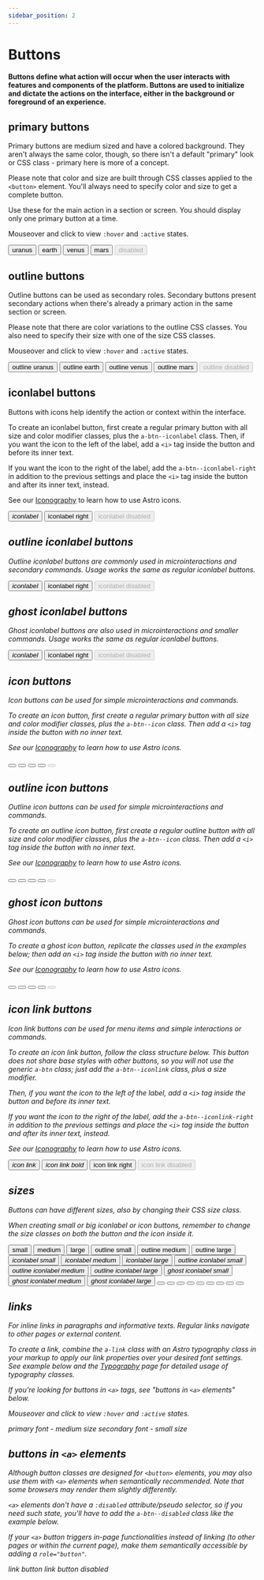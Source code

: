 ```yaml
---
sidebar_position: 2
---
```



# Buttons

#### Buttons define what action will occur when the user interacts with features and components of the platform. Buttons are used to initialize and dictate the actions on the interface, either in the background or foreground of an experience.

## primary buttons

Primary buttons are medium sized and have a colored background. They aren't always the same color, though, so there isn't a default "primary" look or CSS class - primary here is more of a concept.

Please note that color and size are built through CSS classes applied to the `<button>` element. You'll always need to specify color and size to get a complete button.

Use these for the main action in a section or screen. You should display only one primary button at a time.

Mouseover and click to view `:hover` and `:active` states.

<Container>
  <button className="a-btn a-btn--uranus a-btn--medium">uranus</button>
  <button className="a-btn a-btn--earth a-btn--medium">earth</button>
  <button className="a-btn a-btn--venus a-btn--medium">venus</button>
  <button className="a-btn a-btn--mars a-btn--medium">mars</button>
  <button className="a-btn a-btn--uranus a-btn--medium" disabled>
    disabled
  </button>
</Container>

## outline buttons

Outline buttons can be used as secondary roles. Secondary buttons present secondary actions when there's already a primary action in the same section or screen.

Please note that there are color variations to the outline CSS classes. You also need to specify their size with one of the size CSS classes.

Mouseover and click to view `:hover` and `:active` states.

<Container>
  <button className="a-btn a-btn--outline-uranus a-btn--medium">
    outline uranus
  </button>
  <button className="a-btn a-btn--outline-earth a-btn--medium">
    outline earth
  </button>
  <button className="a-btn a-btn--outline-venus a-btn--medium">
    outline venus
  </button>
  <button className="a-btn a-btn--outline-mars a-btn--medium">
    outline mars
  </button>
  <button className="a-btn a-btn--outline-venus a-btn--medium" disabled>
    outline disabled
  </button>
</Container>

## iconlabel buttons

Buttons with icons help identify the action or context within the interface.

To create an iconlabel button, first create a regular primary button with all size and color modifier classes, plus the `a-btn--iconlabel` class. Then, if you want the icon to the left of the label, add a `<i>` tag inside the button and before its inner text.

If you want the icon to the right of the label, add the `a-btn--iconlabel-right` in addition to the previous settings and place the `<i>` tag inside the button and after its inner text, instead.

See our [Iconography](https://astro.magnetis.com.br/iconography) to learn how to use Astro icons.

<Container>
  <button className="a-btn a-btn--uranus a-btn--medium a-btn--iconlabel">
    <i className="a-icon a-icon--calendar a-icon--size-medium" />
    iconlabel
  </button>
  <button className="a-btn a-btn--uranus a-btn--medium a-btn--iconlabel a-btn--iconlabel-right">
    iconlabel right
    <i className="a-icon a-icon--calendar a-icon--size-medium" />
  </button>
  <button
    className="a-btn a-btn--uranus a-btn--medium a-btn--iconlabel a-btn--iconlabel-right"
    disabled
  >
    iconlabel disabled
    <i className="a-icon a-icon--calendar a-icon--size-medium" />
  </button>
</Container>

## outline iconlabel buttons

Outline iconlabel buttons are commonly used in microinteractions and secondary commands. Usage works the same as regular iconlabel buttons.

<Container>
  <button className="a-btn a-btn--outline-uranus a-btn--medium a-btn--iconlabel">
    <i className="a-icon a-icon--calendar a-icon--size-medium" />
    iconlabel
  </button>
  <button className="a-btn a-btn--outline-uranus a-btn--medium a-btn--iconlabel a-btn--iconlabel-right">
    iconlabel right
    <i className="a-icon a-icon--calendar a-icon--size-medium" />
  </button>
  <button
    className="a-btn a-btn--outline-uranus a-btn--medium a-btn--iconlabel a-btn--iconlabel-right"
    disabled
  >
    iconlabel disabled
    <i className="a-icon a-icon--calendar a-icon--size-medium" />
  </button>
</Container>

## ghost iconlabel buttons

Ghost iconlabel buttons are also used in microinteractions and smaller commands. Usage works the same as regular iconlabel buttons.

<Container>
  <button className="a-btn a-btn--ghost-uranus a-btn--medium a-btn--iconlabel">
    <i className="a-icon a-icon--calendar a-icon--size-medium" />
    iconlabel
  </button>
  <button className="a-btn a-btn--ghost-uranus a-btn--medium a-btn--iconlabel a-btn--iconlabel-right">
    iconlabel right
    <i className="a-icon a-icon--calendar a-icon--size-medium" />
  </button>
  <button
    className="a-btn a-btn--ghost-uranus a-btn--medium a-btn--iconlabel a-btn--iconlabel-right"
    disabled
  >
    iconlabel disabled
    <i className="a-icon a-icon--calendar a-icon--size-medium" />
  </button>
</Container>

## icon buttons

Icon buttons can be used for simple microinteractions and commands.

To create an icon button, first create a regular primary button with all size and color modifier classes, plus the `a-btn--icon` class. Then add a `<i>` tag inside the button with no inner text.

See our [Iconography](https://astro.magnetis.com.br/iconography) to learn how to use Astro icons.

<Container>
  <button className="a-btn a-btn--uranus a-btn--medium a-btn--icon">
    <i className="a-icon a-icon--calendar a-icon--size-medium" />
  </button>
  <button className="a-btn a-btn--earth a-btn--medium a-btn--icon">
    <i className="a-icon a-icon--calendar a-icon--size-medium" />
  </button>
  <button className="a-btn a-btn--venus a-btn--medium a-btn--icon">
    <i className="a-icon a-icon--calendar a-icon--size-medium" />
  </button>
  <button className="a-btn a-btn--mars a-btn--medium a-btn--icon">
    <i className="a-icon a-icon--calendar a-icon--size-medium" />
  </button>
  <button className="a-btn a-btn--uranus a-btn--medium a-btn--icon" disabled>
    <i className="a-icon a-icon--calendar a-icon--size-medium" />
  </button>
</Container>

## outline icon buttons

Outline icon buttons can be used for simple microinteractions and commands.

To create an outline icon button, first create a regular outline button with all size and color modifier classes, plus the `a-btn--icon` class. Then add a `<i>` tag inside the button with no inner text.

See our [Iconography](https://astro.magnetis.com.br/iconography) to learn how to use Astro icons.

<Container>
  <button className="a-btn a-btn--outline-uranus a-btn--medium a-btn--icon">
    <i className="a-icon a-icon--calendar a-icon--size-medium" />
  </button>
  <button className="a-btn a-btn--outline-earth a-btn--medium a-btn--icon">
    <i className="a-icon a-icon--calendar a-icon--size-medium" />
  </button>
  <button className="a-btn a-btn--outline-venus a-btn--medium a-btn--icon">
    <i className="a-icon a-icon--calendar a-icon--size-medium" />
  </button>
  <button className="a-btn a-btn--outline-mars a-btn--medium a-btn--icon">
    <i className="a-icon a-icon--calendar a-icon--size-medium" />
  </button>
  <button
    className="a-btn a-btn--outline-uranus a-btn--medium a-btn--icon"
    disabled
  >
    <i className="a-icon a-icon--calendar a-icon--size-medium" />
  </button>
</Container>

## ghost icon buttons

Ghost icon buttons can be used for simple microinteractions and commands.

To create a ghost icon button, replicate the classes used in the examples below; then add an `<i>` tag inside the button with no inner text.

See our [Iconography](https://astro.magnetis.com.br/iconography) to learn how to use Astro icons.

<Container>
  <button className="a-btn a-btn--ghost-uranus a-btn--medium a-btn--icon">
    <i className="a-icon a-icon--calendar a-icon--size-medium" />
  </button>
  <button className="a-btn a-btn--ghost-earth a-btn--medium a-btn--icon">
    <i className="a-icon a-icon--calendar a-icon--size-medium" />
  </button>
  <button className="a-btn a-btn--ghost-venus a-btn--medium a-btn--icon">
    <i className="a-icon a-icon--calendar a-icon--size-medium" />
  </button>
  <button className="a-btn a-btn--ghost-mars a-btn--medium a-btn--icon">
    <i className="a-icon a-icon--calendar a-icon--size-medium" />
  </button>
  <button
    className="a-btn a-btn--ghost-uranus a-btn--medium a-btn--icon"
    disabled
  >
    <i className="a-icon a-icon--calendar a-icon--size-medium" />
  </button>
</Container>

## icon link buttons

Icon link buttons can be used for menu items and simple interactions or commands.

To create an icon link button, follow the class structure below. This button does not share base styles with other buttons, so you will not use the generic `a-btn` class; just add the `a-btn--iconlink` class, plus a size modifier.

Then, if you want the icon to the left of the label, add a `<i>` tag inside the button and before its inner text.

If you want the icon to the right of the label, add the `a-btn--iconlink-right` in addition to the previous settings and place the `<i>` tag inside the button and after its inner text, instead.

See our [Iconography](https://astro.magnetis.com.br/iconography) to learn how to use Astro icons.

<Container>
  <button className="a-btn--iconlink a-btn--medium">
    <i className="a-icon a-icon--calendar a-icon--size-medium" />
    icon link
  </button>
  <button className="a-btn--iconlink a-btn--medium a-btn--iconlink-bold">
    <i className="a-icon a-icon--calendar a-icon--size-medium" />
    icon link bold
  </button>
  <button className="a-btn--iconlink a-btn--medium a-btn--iconlink-right">
    icon link right
    <i className="a-icon a-icon--calendar a-icon--size-medium" />
  </button>
  <button
    className="a-btn--iconlink a-btn--medium a-btn--iconlink-right"
    disabled
  >
    icon link disabled
    <i className="a-icon a-icon--calendar a-icon--size-medium" />
  </button>
</Container>

## sizes

Buttons can have different sizes, also by changing their CSS size class.

When creating small or big iconlabel or icon buttons, remember to change the size classes on both the button and the icon inside it.

<Container>
  <button className="a-btn a-btn--uranus a-btn--small">small</button>
  <button className="a-btn a-btn--uranus a-btn--medium">medium</button>
  <button className="a-btn a-btn--uranus a-btn--large">large</button>
</Container>

<Container>
  <button className="a-btn a-btn--outline-uranus a-btn--small">
    outline small
  </button>
  <button className="a-btn a-btn--outline-uranus a-btn--medium">
    outline medium
  </button>
  <button className="a-btn a-btn--outline-uranus a-btn--large">
    outline large
  </button>
</Container>

<Container>
  <button className="a-btn a-btn--uranus a-btn--iconlabel a-btn--small">
    <i className="a-icon a-icon--calendar a-icon--size-small" />
    iconlabel small
  </button>
  <button className="a-btn a-btn--uranus a-btn--iconlabel a-btn--medium">
    <i className="a-icon a-icon--calendar a-icon--size-medium" />
    iconlabel medium
  </button>
  <button className="a-btn a-btn--uranus a-btn--iconlabel a-btn--large">
    <i className="a-icon a-icon--calendar a-icon--size-large" />
    iconlabel large
  </button>
</Container>

<Container>
  <button className="a-btn a-btn--outline-uranus a-btn--iconlabel a-btn--small">
    <i className="a-icon a-icon--calendar a-icon--size-small" />
    outline iconlabel small
  </button>
  <button className="a-btn a-btn--outline-uranus a-btn--iconlabel a-btn--medium">
    <i className="a-icon a-icon--calendar a-icon--size-medium" />
    outline iconlabel medium
  </button>
  <button className="a-btn a-btn--outline-uranus a-btn--iconlabel a-btn--large">
    <i className="a-icon a-icon--calendar a-icon--size-large" />
    outline iconlabel large
  </button>
</Container>

<Container>
  <button className="a-btn a-btn--ghost-uranus a-btn--iconlabel a-btn--small">
    <i className="a-icon a-icon--calendar a-icon--size-small" />
    ghost iconlabel small
  </button>
  <button className="a-btn a-btn--ghost-uranus a-btn--iconlabel a-btn--medium">
    <i className="a-icon a-icon--calendar a-icon--size-medium" />
    ghost iconlabel medium
  </button>
  <button className="a-btn a-btn--ghost-uranus a-btn--iconlabel a-btn--large">
    <i className="a-icon a-icon--calendar a-icon--size-large" />
    ghost iconlabel large
  </button>
</Container>

<Container>
  <button className="a-btn a-btn--uranus a-btn--small a-btn--icon">
    <i className="a-icon a-icon--calendar a-icon--size-small" />
  </button>
  <button className="a-btn a-btn--uranus a-btn--medium a-btn--icon">
    <i className="a-icon a-icon--calendar a-icon--size-medium" />
  </button>
  <button className="a-btn a-btn--uranus a-btn--large a-btn--icon">
    <i className="a-icon a-icon--calendar a-icon--size-large" />
  </button>
</Container>

<Container>
  <button className="a-btn a-btn--outline-uranus a-btn--small a-btn--icon">
    <i className="a-icon a-icon--calendar a-icon--size-small" />
  </button>
  <button className="a-btn a-btn--outline-uranus a-btn--medium a-btn--icon">
    <i className="a-icon a-icon--calendar a-icon--size-medium" />
  </button>
  <button className="a-btn a-btn--outline-uranus a-btn--large a-btn--icon">
    <i className="a-icon a-icon--calendar a-icon--size-large" />
  </button>
</Container>

<Container>
  <button className="a-btn a-btn--ghost-uranus a-btn--small a-btn--icon">
    <i className="a-icon a-icon--calendar a-icon--size-small" />
  </button>
  <button className="a-btn a-btn--ghost-uranus a-btn--medium a-btn--icon">
    <i className="a-icon a-icon--calendar a-icon--size-medium" />
  </button>
  <button className="a-btn a-btn--ghost-uranus a-btn--large a-btn--icon">
    <i className="a-icon a-icon--calendar a-icon--size-large" />
  </button>
</Container>

## links

For inline links in paragraphs and informative texts. Regular links navigate to other pages or external content.

To create a link, combine the `a-link` class with an Astro typography class in your markup to apply our link properties over your desired font settings. See example below and the [Typography](https://astro.magnetis.com.br/typography) page for detailed usage of typography classes.

If you're looking for buttons in `<a>` tags, see "buttons in `<a>` elements" below.

Mouseover and click to view `:hover` and `:active` states.

<Container>
  <a className="a-link a-text--medium" tabIndex="0">
    primary font - medium size
  </a>
  <a className="a-link a-text--secondary-small" tabIndex="0">
    secondary font - small size
  </a>
</Container>

## buttons in `<a>` elements

Although button classes are designed for `<button>` elements, you may also use them with `<a>` elements when semantically recommended. Note that some browsers may render them slightly differently.

`<a>` elements don't have a `:disabled` attribute/pseudo selector, so if you need such state, you'll have to add the `a-btn--disabled` class like the example below.

If your `<a>` button triggers in-page functionalities instead of linking (to other pages or within the current page), make them semantically accessible by adding a `role="button"`.

<Container>
  <a className="a-btn a-btn--uranus a-btn--medium" tabIndex="0">
    link button
  </a>
  <a className="a-btn a-btn--uranus a-btn--medium a-btn--disabled" tabIndex="0">
    link button disabled
  </a>
</Container>
